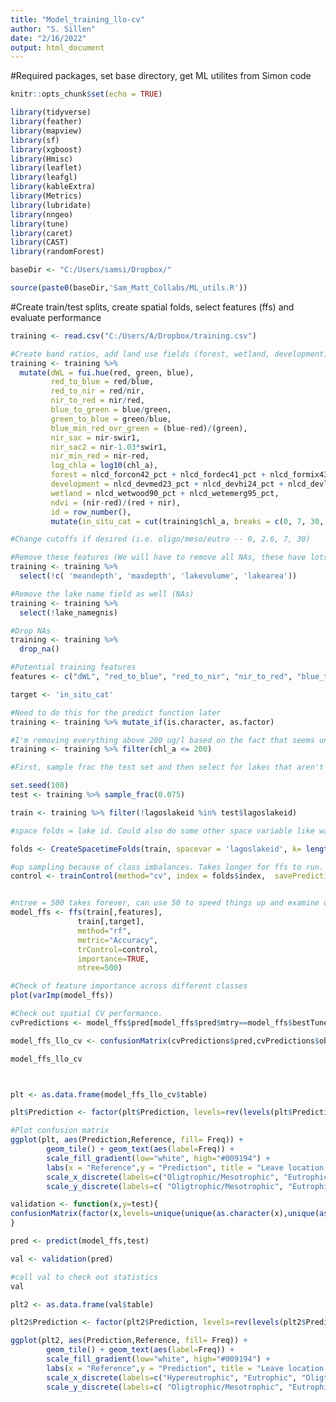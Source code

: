 ---
title: "Model_training_llo-cv"
author: "S. Sillen"
date: "2/16/2022"
output: html_document
---

#Required packages, set base directory, get ML utilites from Simon code
```{r setup, include=FALSE}
knitr::opts_chunk$set(echo = TRUE)

library(tidyverse)
library(feather)
library(mapview)
library(sf)
library(xgboost)
library(Hmisc)
library(leaflet)
library(leafgl)
library(kableExtra)
library(Metrics)
library(lubridate)
library(nngeo)
library(tune)
library(caret)
library(CAST)
library(randomForest)

baseDir <- "C:/Users/samsi/Dropbox/"

source(paste0(baseDir,'Sam_Matt_Collabs/ML_utils.R'))


```

#Create train/test splits, create spatial folds, select features (ffs) and evaluate performance
```{r}
training <- read.csv("C:/Users/A/Dropbox/training.csv")

#Create band ratios, add land use fields (forest, wetland, development)
training <- training %>%
  mutate(dWL = fui.hue(red, green, blue),
         red_to_blue = red/blue,
         red_to_nir = red/nir,
         nir_to_red = nir/red,
         blue_to_green = blue/green,
         green_to_blue = green/blue,
         blue_min_red_ovr_green = (blue-red)/(green),
         nir_sac = nir-swir1,
         nir_sac2 = nir-1.03*swir1,
         nir_min_red = nir-red,
         log_chla = log10(chl_a),
         forest = nlcd_forcon42_pct + nlcd_fordec41_pct + nlcd_formix43_pct,
         development = nlcd_devmed23_pct + nlcd_devhi24_pct + nlcd_devlow22_pct,
         wetland = nlcd_wetwood90_pct + nlcd_wetemerg95_pct,
         ndvi = (nir-red)/(red + nir),
         id = row_number(),
         mutate(in_situ_cat = cut(training$chl_a, breaks = c(0, 7, 30, 200), labels = c('oligotrophic/mesotrophic', 'eutrophic', 'hypereutrophic'))))

#Change cutoffs if desired (i.e. oligo/meso/eutro -- 0, 2.6, 7, 30)

#Remove these features (We will have to remove all NAs, these have lots of NAs and result in data loss if we drop NAs)
training <- training %>%
  select(!c( 'meandepth', 'maxdepth', 'lakevolume', 'lakearea'))

#Remove the lake name field as well (NAs)
training <- training %>%
  select(!lake_namegnis)

#Drop NAs
training <- training %>%
  drop_na()

#Potential training features
features <- c("dWL", "red_to_blue", "red_to_nir", "nir_to_red", "blue_to_green", "green_to_blue", "blue_min_red_ovr_green", "nir_sac", "nir_sac2", "nir_min_red", "forest", "development", "nlcd_barren31_pct", "nlcd_shrub52_pct", "nlcd_grass71_pct", "nlcd_past81_pct", "nlcd_cultcrop82_pct", "wetland", "KffactCat", "NO3_2008Cat", "RunoffCat", "SlopeCat", "WtDepCat", "WetIndexCat", "ndvi", "climate_tmax_degc", "climate_ppt_mm", "lake_elevation_m")

target <- 'in_situ_cat'

#Need to do this for the predict function later
training <- training %>% mutate_if(is.character, as.factor)

#I'm removing everything above 200 ug/l based on the fact that seems unrealistic. Could change this to a lower cutoff or remove cutoff.
training <- training %>% filter(chl_a <= 200)

#First, sample frac the test set and then select for lakes that aren't in test set for training set. This results in loss of data because of the fact that multiple samples come from individual lakes. I don't really know how to solve this issue. This is not exactly 20:80, also. 

set.seed(100) 
test <- training %>% sample_frac(0.075)

train <- training %>% filter(!lagoslakeid %in% test$lagoslakeid)

#space folds = lake id. Could also do some other space variable like watershed scale (i.e. hu8)

folds <- CreateSpacetimeFolds(train, spacevar = 'lagoslakeid', k= length(unique(train$lagoslakeid)))

#up sampling because of class imbalances. Takes longer for ffs to run. Might want to use parallel processing. 
control <- trainControl(method="cv", index = folds$index,  savePredictions = TRUE, sampling = 'up')


#ntree = 500 takes forever, can use 50 to speed things up and examine differences between different cutoffs
model_ffs <- ffs(train[,features],
               train[,target],
               method="rf",
               metric="Accuracy",
               trControl=control,
               importance=TRUE,
               ntree=500)

#Check of feature importance across different classes
plot(varImp(model_ffs))

#Check out spatial CV performance. 
cvPredictions <- model_ffs$pred[model_ffs$pred$mtry==model_ffs$bestTune$mtry,]

model_ffs_llo_cv <- confusionMatrix(cvPredictions$pred,cvPredictions$obs)

model_ffs_llo_cv 



plt <- as.data.frame(model_ffs_llo_cv$table)

plt$Prediction <- factor(plt$Prediction, levels=rev(levels(plt$Prediction)))

#Plot confusion matrix
ggplot(plt, aes(Prediction,Reference, fill= Freq)) +
        geom_tile() + geom_text(aes(label=Freq)) +
        scale_fill_gradient(low="white", high="#009194") +
        labs(x = "Reference",y = "Prediction", title = "Leave location out CV 80:20") +
        scale_x_discrete(labels=c("Oligtrophic/Mesotrophic", "Eutrophic","Hypereutrophic")) +
        scale_y_discrete(labels=c( "Oligtrophic/Mesotrophic", "Eutrophic", "Hypereutrophic"))

validation <- function(x,y=test){
confusionMatrix(factor(x,levels=unique(unique(as.character(x),unique(as.character(y$in_situ_cat))))),factor(y$in_situ_cat,unique(unique(as.character(x),unique(as.character(y$in_situ_cat))))))
}

pred <- predict(model_ffs,test)

val <- validation(pred)

#call val to check out statistics
val

plt2 <- as.data.frame(val$table)

plt2$Prediction <- factor(plt2$Prediction, levels=rev(levels(plt2$Prediction)))

ggplot(plt2, aes(Prediction,Reference, fill= Freq)) +
        geom_tile() + geom_text(aes(label=Freq)) +
        scale_fill_gradient(low="white", high="#009194") +
        labs(x = "Reference",y = "Prediction", title = "Leave location out CV 80:20") +
        scale_x_discrete(labels=c("Hypereutrophic", "Eutrophic", "Oligtrophic/Mesotrohpic")) +
        scale_y_discrete(labels=c( "Oligtrophic/Mesotrophic", "Eutrophic", "Hypereutrophic"))
```


